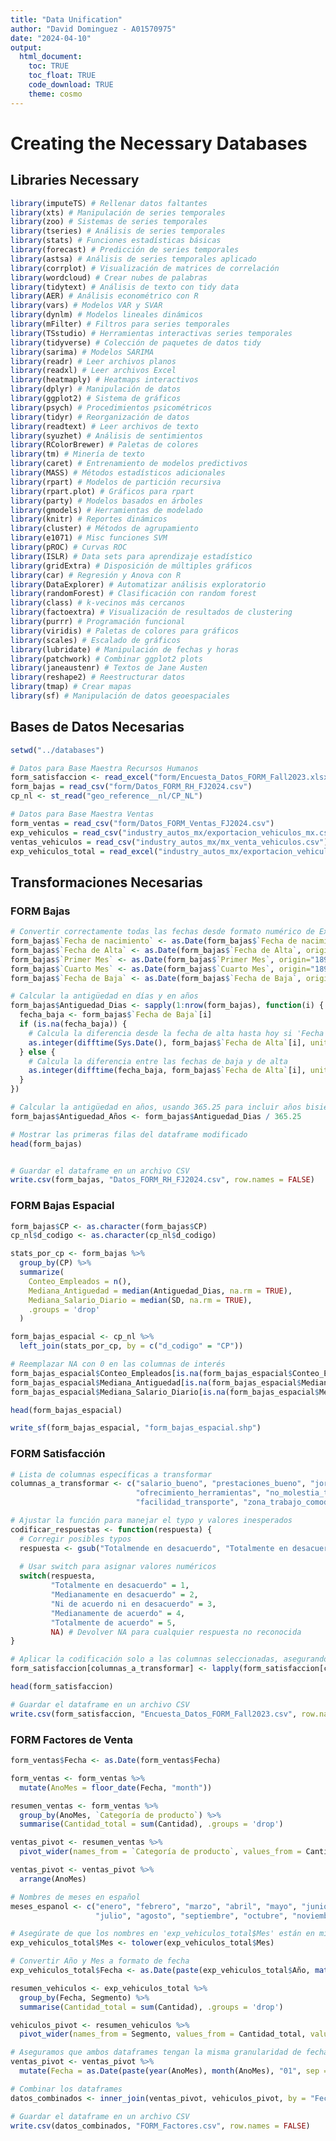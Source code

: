 ```yaml
---
title: "Data Unification"
author: "David Dominguez - A01570975"
date: "2024-04-10"
output: 
  html_document:
    toc: TRUE
    toc_float: TRUE
    code_download: TRUE
    theme: cosmo
---
```


# Creating the Necessary Databases

## Libraries Necessary
```r
library(imputeTS) # Rellenar datos faltantes
library(xts) # Manipulación de series temporales
library(zoo) # Sistemas de series temporales
library(tseries) # Análisis de series temporales
library(stats) # Funciones estadísticas básicas
library(forecast) # Predicción de series temporales
library(astsa) # Análisis de series temporales aplicado
library(corrplot) # Visualización de matrices de correlación
library(wordcloud) # Crear nubes de palabras
library(tidytext) # Análisis de texto con tidy data
library(AER) # Análisis econométrico con R
library(vars) # Modelos VAR y SVAR
library(dynlm) # Modelos lineales dinámicos
library(mFilter) # Filtros para series temporales
library(TSstudio) # Herramientas interactivas series temporales
library(tidyverse) # Colección de paquetes de datos tidy
library(sarima) # Modelos SARIMA
library(readr) # Leer archivos planos
library(readxl) # Leer archivos Excel
library(heatmaply) # Heatmaps interactivos
library(dplyr) # Manipulación de datos
library(ggplot2) # Sistema de gráficos
library(psych) # Procedimientos psicométricos
library(tidyr) # Reorganización de datos
library(readtext) # Leer archivos de texto
library(syuzhet) # Análisis de sentimientos
library(RColorBrewer) # Paletas de colores
library(tm) # Minería de texto
library(caret) # Entrenamiento de modelos predictivos
library(MASS) # Métodos estadísticos adicionales
library(rpart) # Modelos de partición recursiva
library(rpart.plot) # Gráficos para rpart
library(party) # Modelos basados en árboles
library(gmodels) # Herramientas de modelado
library(knitr) # Reportes dinámicos
library(cluster) # Métodos de agrupamiento
library(e1071) # Misc funciones SVM
library(pROC) # Curvas ROC
library(ISLR) # Data sets para aprendizaje estadístico
library(gridExtra) # Disposición de múltiples gráficos
library(car) # Regresión y Anova con R
library(DataExplorer) # Automatizar análisis exploratorio
library(randomForest) # Clasificación con random forest
library(class) # k-vecinos más cercanos
library(factoextra) # Visualización de resultados de clustering
library(purrr) # Programación funcional
library(viridis) # Paletas de colores para gráficos
library(scales) # Escalado de gráficos
library(lubridate) # Manipulación de fechas y horas
library(patchwork) # Combinar ggplot2 plots
library(janeaustenr) # Textos de Jane Austen
library(reshape2) # Reestructurar datos
library(tmap) # Crear mapas
library(sf) # Manipulación de datos geoespaciales
```

## Bases de Datos Necesarias
```r
setwd("../databases")

# Datos para Base Maestra Recursos Humanos
form_satisfaccion <- read_excel("form/Encuesta_Datos_FORM_Fall2023.xlsx")
form_bajas = read_csv("form/Datos_FORM_RH_FJ2024.csv")
cp_nl <- st_read("geo_reference__nl/CP_NL")

# Datos para Base Maestra Ventas
form_ventas = read_csv("form/Datos_FORM_Ventas_FJ2024.csv")
exp_vehiculos = read_csv("industry_autos_mx/exportacion_vehiculos_mx.csv")
ventas_vehiculos = read_csv("industry_autos_mx/mx_venta_vehiculos.csv")
exp_vehiculos_total = read_excel("industry_autos_mx/exportacion_vehiculos.xlsx")
```

## Transformaciones Necesarias

### FORM Bajas
```r
# Convertir correctamente todas las fechas desde formato numérico de Excel
form_bajas$`Fecha de nacimiento` <- as.Date(form_bajas$`Fecha de nacimiento`, origin="1899-12-30")
form_bajas$`Fecha de Alta` <- as.Date(form_bajas$`Fecha de Alta`, origin="1899-12-30")
form_bajas$`Primer Mes` <- as.Date(form_bajas$`Primer Mes`, origin="1899-12-30")
form_bajas$`Cuarto Mes` <- as.Date(form_bajas$`Cuarto Mes`, origin="1899-12-30")
form_bajas$`Fecha de Baja` <- as.Date(form_bajas$`Fecha de Baja`, origin="1899-12-30")

# Calcular la antigüedad en días y en años
form_bajas$Antiguedad_Dias <- sapply(1:nrow(form_bajas), function(i) {
  fecha_baja <- form_bajas$`Fecha de Baja`[i]
  if (is.na(fecha_baja)) {
    # Calcula la diferencia desde la fecha de alta hasta hoy si 'Fecha de Baja' es NA
    as.integer(difftime(Sys.Date(), form_bajas$`Fecha de Alta`[i], units = "days"))
  } else {
    # Calcula la diferencia entre las fechas de baja y de alta
    as.integer(difftime(fecha_baja, form_bajas$`Fecha de Alta`[i], units = "days"))
  }
})

# Calcular la antigüedad en años, usando 365.25 para incluir años bisiestos
form_bajas$Antiguedad_Años <- form_bajas$Antiguedad_Dias / 365.25

# Mostrar las primeras filas del dataframe modificado
head(form_bajas)


# Guardar el dataframe en un archivo CSV
write.csv(form_bajas, "Datos_FORM_RH_FJ2024.csv", row.names = FALSE)
```

### FORM Bajas Espacial
```r
form_bajas$CP <- as.character(form_bajas$CP)
cp_nl$d_codigo <- as.character(cp_nl$d_codigo)

stats_por_cp <- form_bajas %>%
  group_by(CP) %>%
  summarize(
    Conteo_Empleados = n(),
    Mediana_Antiguedad = median(Antiguedad_Dias, na.rm = TRUE),
    Mediana_Salario_Diario = median(SD, na.rm = TRUE),
    .groups = 'drop'
  )

form_bajas_espacial <- cp_nl %>%
  left_join(stats_por_cp, by = c("d_codigo" = "CP"))

# Reemplazar NA con 0 en las columnas de interés
form_bajas_espacial$Conteo_Empleados[is.na(form_bajas_espacial$Conteo_Empleados)] <- 0
form_bajas_espacial$Mediana_Antiguedad[is.na(form_bajas_espacial$Mediana_Antiguedad)] <- 0
form_bajas_espacial$Mediana_Salario_Diario[is.na(form_bajas_espacial$Mediana_Salario_Diario)] <- 0

head(form_bajas_espacial)

write_sf(form_bajas_espacial, "form_bajas_espacial.shp")
```

### FORM Satisfacción
```r
# Lista de columnas específicas a transformar
columnas_a_transformar <- c("salario_bueno", "prestaciones_bueno", "jornada_no_excesiva", 
                            "ofrecimiento_herramientas", "no_molestia_temperatura", "estres_bajo", 
                            "facilidad_transporte", "zona_trabajo_comoda", "permanencia_form_futuro")

# Ajustar la función para manejar el typo y valores inesperados
codificar_respuestas <- function(respuesta) {
  # Corregir posibles typos
  respuesta <- gsub("Totalmende en desacuerdo", "Totalmente en desacuerdo", respuesta)
  
  # Usar switch para asignar valores numéricos
  switch(respuesta,
         "Totalmente en desacuerdo" = 1,
         "Medianamente en desacuerdo" = 2,
         "Ni de acuerdo ni en desacuerdo" = 3,
         "Medianamente de acuerdo" = 4,
         "Totalmente de acuerdo" = 5,
         NA) # Devolver NA para cualquier respuesta no reconocida
}

# Aplicar la codificación solo a las columnas seleccionadas, asegurando que todas las transformaciones son numéricas
form_satisfaccion[columnas_a_transformar] <- lapply(form_satisfaccion[columnas_a_transformar], function(x) as.numeric(sapply(x, codificar_respuestas)))

head(form_satisfaccion)

# Guardar el dataframe en un archivo CSV
write.csv(form_satisfaccion, "Encuesta_Datos_FORM_Fall2023.csv", row.names = FALSE)
```

### FORM Factores de Venta
```r
form_ventas$Fecha <- as.Date(form_ventas$Fecha)

form_ventas <- form_ventas %>%
  mutate(AnoMes = floor_date(Fecha, "month"))

resumen_ventas <- form_ventas %>%
  group_by(AnoMes, `Categoría de producto`) %>%
  summarise(Cantidad_total = sum(Cantidad), .groups = 'drop')

ventas_pivot <- resumen_ventas %>%
  pivot_wider(names_from = `Categoría de producto`, values_from = Cantidad_total, values_fill = list(Cantidad_total = 0))

ventas_pivot <- ventas_pivot %>%
  arrange(AnoMes)

# Nombres de meses en español
meses_espanol <- c("enero", "febrero", "marzo", "abril", "mayo", "junio",
                   "julio", "agosto", "septiembre", "octubre", "noviembre", "diciembre")

# Asegúrate de que los nombres en 'exp_vehiculos_total$Mes' están en minúsculas o ajusta el vector a cómo estén escritos
exp_vehiculos_total$Mes <- tolower(exp_vehiculos_total$Mes)

# Convertir Año y Mes a formato de fecha
exp_vehiculos_total$Fecha <- as.Date(paste(exp_vehiculos_total$Año, match(exp_vehiculos_total$Mes, meses_espanol), "01", sep = "-"))

resumen_vehiculos <- exp_vehiculos_total %>%
  group_by(Fecha, Segmento) %>%
  summarise(Cantidad_total = sum(Cantidad), .groups = 'drop')

vehiculos_pivot <- resumen_vehiculos %>%
  pivot_wider(names_from = Segmento, values_from = Cantidad_total, values_fill = list(Cantidad_total = 0))

# Aseguramos que ambos dataframes tengan la misma granularidad de fechas
ventas_pivot <- ventas_pivot %>%
  mutate(Fecha = as.Date(paste(year(AnoMes), month(AnoMes), "01", sep = "-")))

# Combinar los dataframes
datos_combinados <- inner_join(ventas_pivot, vehiculos_pivot, by = "Fecha")

# Guardar el dataframe en un archivo CSV
write.csv(datos_combinados, "FORM_Factores.csv", row.names = FALSE)
```

